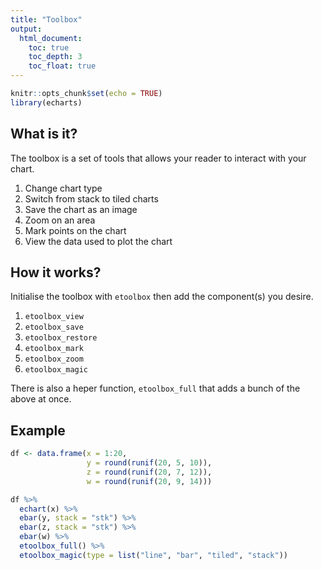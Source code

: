 ```yaml
---
title: "Toolbox"
output:
  html_document:
    toc: true
    toc_depth: 3
    toc_float: true
---
```


```r
knitr::opts_chunk$set(echo = TRUE)
library(echarts)
```

## What is it?

The toolbox is a set of tools that allows your reader to interact with your chart.

1. Change chart type
2. Switch from stack to tiled charts
3. Save the chart as an image
4. Zoom on an area
5. Mark points on the chart
6. View the data used to plot the chart

## How it works?

Initialise the toolbox with `etoolbox` then add the component(s) you desire.

1. `etoolbox_view`
2. `etoolbox_save`
3. `etoolbox_restore`
4. `etoolbox_mark`
5. `etoolbox_zoom`
6. `etoolbox_magic`

There is also a heper function, `etoolbox_full` that adds a bunch of the above at once.

## Example

```r
df <- data.frame(x = 1:20,
                 y = round(runif(20, 5, 10)),
                 z = round(runif(20, 7, 12)),
                 w = round(runif(20, 9, 14)))

df %>% 
  echart(x) %>% 
  ebar(y, stack = "stk") %>% 
  ebar(z, stack = "stk") %>%
  ebar(w) %>%
  etoolbox_full() %>% 
  etoolbox_magic(type = list("line", "bar", "tiled", "stack"))
```